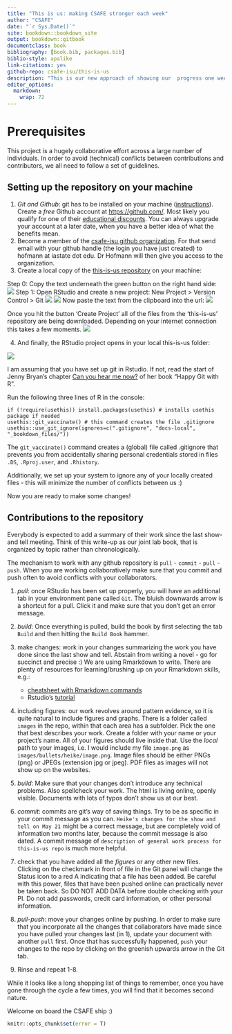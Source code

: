 ```yaml
---
title: "This is us: making CSAFE stronger each week"
author: "CSAFE"
date: "`r Sys.Date()`"
site: bookdown::bookdown_site
output: bookdown::gitbook
documentclass: book
bibliography: [book.bib, packages.bib]
biblio-style: apalike
link-citations: yes
github-repo: csafe-isu/this-is-us
description: "This is our new approach of showing our  progress one week at a time. This book is based on the minimal example of using the bookdown package. The output format for this example is bookdown::gitbook."
editor_options: 
  markdown: 
    wrap: 72
---
```


# Prerequisites

This project is a hugely collaborative effort across a large number of
individuals. In order to avoid (technical) conflicts between
contributions and contributors, we all need to follow a set of
guidelines.

## Setting up the repository on your machine

1.  *Git and Github*: git has to be installed on your machine
    ([instructions](https://git-scm.com/book/en/v2/Getting-Started-Installing-Git)).
    Create a *free* Github account at <https://github.com/>. Most likely
    you qualify for one of their [educational
    discounts](https://education.github.com/). You can always upgrade
    your account at a later date, when you have a better idea of what
    the benefits mean.
2.  Become a member of the [csafe-isu github
    organization](https://github.com/CSAFE-ISU). For that send email
    with your github handle (the login you have just created) to hofmann
    at iastate dot edu. Dr Hofmann will then give you access to the
    organization.
3.  Create a local copy of the [this-is-us
    repository](https://github.com/CSAFE-ISU/this-is-us) on your
    machine:

Step 0: Copy the text underneath the green button on the right hand
side: ![](images/setup/00_copy-github.png) Step 1: Open RStudio and
create a new project: New Project \> Version Control \> Git
![](images/setup/00_create-project.png)
![](images/setup/01_create-project.png) Now paste the text from the
clipboard into the url: ![](images/setup/02_create-project.png)

Once you hit the button 'Create Project' all of the files from the
'this-is-us' repository are being downloaded. Depending on your internet
connection this takes a few moments.
![](images/setup/03_create-project.png)

4.  And finally, the RStudio project opens in your local this-is-us
    folder:

![](images/setup/04_create-project.png)

I am assuming that you have set up git in Rstudio. If not, read the
start of Jenny Bryan's chapter [Can you hear me
now?](https://happygitwithr.com/connect-intro.html) of her book "Happy
Git with R".

Run the following three lines of R in the console:

    if (!require(usethis)) install.packages(usethis) # installs usethis package if needed
    usethis::git_vaccinate() # this command creates the file .gitignore
    usethis::use_git_ignore(ignores=c(".gitignore", "docs-local", "_bookdown_files/"))

The `git_vaccinate()` command creates a (global) file called .gitignore
that prevents you from accidentally sharing personal credentials stored
in files `.DS`, `.Rproj.user`, and `.Rhistory`.

Additionally, we set up your system to ignore any of your locally
created files - this will minimize the number of conflicts between us :)

Now you are ready to make some changes!

## Contributions to the repository

Everybody is expected to add a summary of their work since the last
show-and tell meeting. Think of this write-up as our joint lab book,
that is organized by topic rather than chronologically.

The mechanism to work with any github repository is `pull` - `commit` -
`pull` - `push`. When you are working collaboratively make sure that you
commit and push often to avoid conflicts with your collaborators.

1.  *pull*: once RStudio has been set up properly, you will have an
    additional tab in your environment pane called `Git`. The bluish
    downwards arrow is a shortcut for a pull. Click it and make sure
    that you don't get an error message.

2.  *build*: Once everything is pulled, build the book by first
    selecting the tab `Build` and then hitting the `Build Book` hammer.

3.  make changes: work in your changes summarizing the work you have
    done since the last show and tell. Abstain from writing a novel - go
    for succinct and precise :) We are using Rmarkdown to write. There
    are plenty of resources for learning/brushing up on your Rmarkdown
    skills, e.g.:

    -   [cheatsheet with Rmarkdown
        commands](https://rstudio.com/wp-content/uploads/2015/02/rmarkdown-cheatsheet.pdf)
    -   Rstudio's [tutorial](https://rmarkdown.rstudio.com/)

4.  including figures: our work revolves around pattern evidence, so it
    is quite natural to include figures and graphs. There is a folder
    called `images` in the repo, within that each area has a subfolder.
    Pick the one that best describes your work. Create a folder with
    your name or your project's name. All of your figures should live
    inside that. Use the *local* path to your images, i.e. I would
    include my file `image.png` as `images/bullets/heike/image.png`.
    Image files should be either PNGs (png) or JPEGs (extension jpg or
    jpeg). PDF files as images will not show up on the websites.

5.  *build*: Make sure that your changes don't introduce any technical
    problems. Also spellcheck your work. The html is living online,
    openly visible. Documents with lots of typos don't show us at our
    best. 

6.  *commit*: commits are git's way of saving things. Try to be as
    specific in your commit message as you can.
    `Heike's changes for the show and tell on May 21` might be a correct
    message, but are completely void of information two months later,
    because the commit message is also dated. A commit message of
    `description of general work process for this-is-us repo` is much
    more helpful.

7.  check that you have added all the *figures* or any other new files.
    Clicking on the checkmark in front of file in the Git panel will
    change the Status icon to a red A indicating that a file has been
    added. Be careful with this power, files that have been pushed
    online can practically never be taken back. So DO NOT ADD DATA
    before double checking with your PI. Do not add passwords, credit
    card information, or other personal information.

8.  *pull-push*: move your changes online by pushing. In order to make
    sure that you incorporate all the changes that collaborators have
    made since you have pulled your changes last (in 1), update your
    document with another `pull` first. Once that has successfully
    happened, `push` your changes to the repo by clicking on the
    greenish upwards arrow in the Git tab.

9.  Rinse and repeat 1-8.

While it looks like a long shopping list of things to remember, once you
have gone through the cycle a few times, you will find that it becomes
second nature.

Welcome on board the CSAFE ship :)

```r
knitr::opts_chunk$set(error = T)
```
